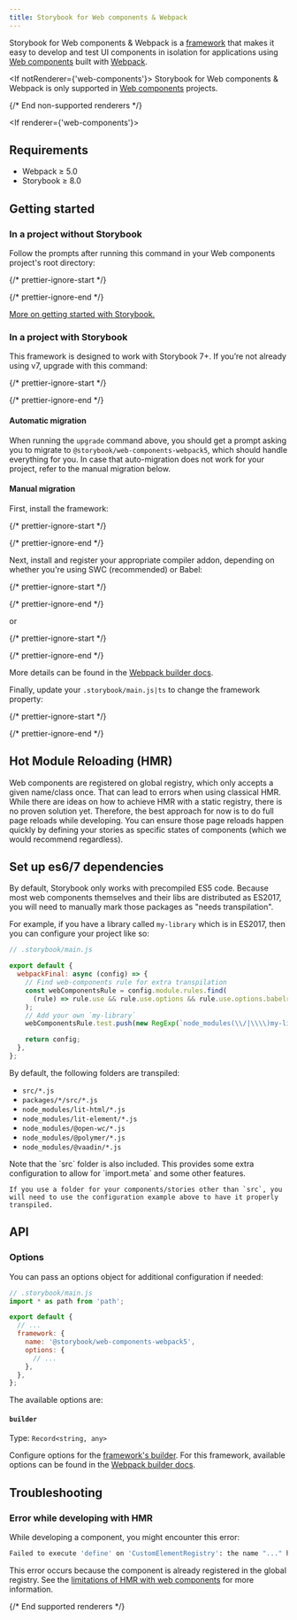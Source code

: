 ```yaml
---
title: Storybook for Web components & Webpack
---
```


Storybook for Web components & Webpack is a [framework](../contribute/framework.md) that makes it easy to develop and test UI components in isolation for applications using [Web components](https://www.webcomponents.org/introduction) built with [Webpack](https://webpack.js.org/).

<If notRenderer={'web-components'}>
  <Callout variant="info">
    Storybook for Web components & Webpack is only supported in [Web components](?renderer=web-components) projects.
  </Callout>

  {/* End non-supported renderers */}
</If>

<If renderer={'web-components'}>
  ## Requirements

  * Webpack ≥ 5.0
  * Storybook ≥ 8.0

  ## Getting started

  ### In a project without Storybook

  Follow the prompts after running this command in your Web components project's root directory:

  {/* prettier-ignore-start */}

  <CodeSnippets path="init-command.md" />

  {/* prettier-ignore-end */}

  [More on getting started with Storybook.](./install.md)

  ### In a project with Storybook

  This framework is designed to work with Storybook 7+. If you’re not already using v7, upgrade with this command:

  {/* prettier-ignore-start */}

  <CodeSnippets path="storybook-upgrade.md" />

  {/* prettier-ignore-end */}

  #### Automatic migration

  When running the `upgrade` command above, you should get a prompt asking you to migrate to `@storybook/web-components-webpack5`, which should handle everything for you. In case that auto-migration does not work for your project, refer to the manual migration below.

  #### Manual migration

  First, install the framework:

  {/* prettier-ignore-start */}

  <CodeSnippets path="web-components-webpack5-install.md" />

  {/* prettier-ignore-end */}

  Next, install and register your appropriate compiler addon, depending on whether you're using SWC (recommended) or Babel:

  {/* prettier-ignore-start */}

  <CodeSnippets path="storybook-addon-compiler-swc-auto-install.md" />

  {/* prettier-ignore-end */}

  or

  {/* prettier-ignore-start */}

  <CodeSnippets path="storybook-addon-compiler-babel-auto-install.md" />

  {/* prettier-ignore-end */}

  More details can be found in the [Webpack builder docs](../builders/webpack.md#compiler-support).

  Finally, update your `.storybook/main.js|ts` to change the framework property:

  {/* prettier-ignore-start */}

  <CodeSnippets path="web-components-webpack5-add-framework.md" />

  {/* prettier-ignore-end */}

  ## Hot Module Reloading (HMR)

  Web components are registered on global registry, which only accepts a given name/class once. That can lead to errors when using classical HMR. While there are ideas on how to achieve HMR with a static registry, there is no proven solution yet. Therefore, the best approach for now is to do full page reloads while developing. You can ensure those page reloads happen quickly by defining your stories as specific states of components (which we would recommend regardless).

  ## Set up es6/7 dependencies

  By default, Storybook only works with precompiled ES5 code. Because most web components themselves and their libs are distributed as ES2017, you will need to manually mark those packages as "needs transpilation".

  For example, if you have a library called `my-library` which is in ES2017, then you can configure your project like so:

  ```js
  // .storybook/main.js

  export default {
    webpackFinal: async (config) => {
      // Find web-components rule for extra transpilation
      const webComponentsRule = config.module.rules.find(
        (rule) => rule.use && rule.use.options && rule.use.options.babelrc === false
      );
      // Add your own `my-library`
      webComponentsRule.test.push(new RegExp(`node_modules(\\/|\\\\)my-library(.*)\\.js$`));

      return config;
    },
  };
  ```

  By default, the following folders are transpiled:

  * `src/*.js`
  * `packages/*/src/*.js`
  * `node_modules/lit-html/*.js`
  * `node_modules/lit-element/*.js`
  * `node_modules/@open-wc/*.js`
  * `node_modules/@polymer/*.js`
  * `node_modules/@vaadin/*.js`

  <Callout variant="info">
    Note that the `src` folder is also included. This provides some extra configuration to allow for `import.meta` and some other features.

    If you use a folder for your components/stories other than `src`, you will need to use the configuration example above to have it properly transpiled.
  </Callout>

  ## API

  ### Options

  You can pass an options object for additional configuration if needed:

  ```js
  // .storybook/main.js
  import * as path from 'path';

  export default {
    // ...
    framework: {
      name: '@storybook/web-components-webpack5',
      options: {
        // ...
      },
    },
  };
  ```

  The available options are:

  #### `builder`

  Type: `Record<string, any>`

  Configure options for the [framework's builder](../api/main-config-framework.md#optionsbuilder). For this framework, available options can be found in the [Webpack builder docs](../builders/webpack.md).

  ## Troubleshooting

  ### Error while developing with HMR

  While developing a component, you might encounter this error:

  ```sh
  Failed to execute 'define' on 'CustomElementRegistry': the name "..." has already been used with this registry
  ```

  This error occurs because the component is already registered in the global registry. See the [limitations of HMR with web components](#hot-module-reloading-hmr) for more information.

  {/* End supported renderers */}
</If>
